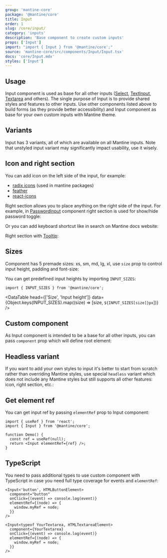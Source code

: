 ```yaml
---
group: 'mantine-core'
package: '@mantine/core'
title: Input
order: 1
slug: /core/input/
category: 'inputs'
description: 'Base component to create custom inputs'
props: ['Input']
import: "import { Input } from '@mantine/core';"
source: 'mantine-core/src/components/Input/Input.tsx'
docs: 'core/Input.mdx'
styles: ['Input']
---
```



## Usage

Input component is used as base for all other inputs ([Select](/core/select/), [TextInput](/core/text-input/), [Textarea](/core/textarea/) and others).
The single purpose of Input is to provide shared styles and features to other inputs.
Use other components listed above to build forms (as they provide better accessibility)
and Input component as base for your own custom inputs with Mantine theme.

<Demo data={InputDemos.configurator} />

## Variants

Input has 3 variants, all of which are available on all Mantine inputs.
Note that unstyled input variant may significantly impact usability, use it wisely.

<Demo data={InputDemos.variants} />

## Icon and right section

You can add icon on the left side of the input, for example:

- [radix icons](https://icons.modulz.app/) (used in mantine packages)
- [feather](https://feathericons.com/)
- [react-icons](https://react-icons.github.io/react-icons)

<Demo data={InputDemos.icon} />

Right section allows you to place anything on the right side of the input. For example, in [PasswordInput](/core/password-input/)
component right section is used for show/hide password toggle:

<Demo data={ActionIconDemos.usage} />

Or you can add keyboard shortcut like in search on Mantine docs website:

<Demo data={KbdDemos.input} />

Right section with [Tooltip](/core/tooltip/):

<Demo data={InputDemos.tooltip} />

## Sizes

Component has 5 premade sizes: xs, sm, md, lg, xl, use `size` prop to control input height, padding and font-size:

<Demo data={InputDemos.sizes} />

You can get predefined input heights by importing `INPUT_SIZES`:

```tsx
import { INPUT_SIZES } from '@mantine/core';
```

<DataTable
  head={['Size', 'Input height']}
  data={Object.keys(INPUT_SIZES).map((size) => [size, `${INPUT_SIZES[size]}px`])}
/>

## Custom component

As Input component is intended to be a base for all other inputs,
you can pass `component` prop which will define root element:

<Demo data={InputDemos.component} />

## Headless variant

If you want to add your own styles to input it's better to start from scratch rather than overriding Mantine styles,
use special `headless` variant which does not include any Mantine styles but still supports all other features: icon, right section, etc.:

<Demo data={InputDemos.headless} />

## Get element ref

You can get input ref by passing `elementRef` prop to Input component:

```tsx
import { useRef } from 'react';
import { Input } from '@mantine/core';

function Demo() {
  const ref = useRef(null);
  return <Input elementRef={ref} />;
}
```

## TypeScript

You need to pass additional types to use custom component with TypeScript
in case you need full type coverage for events and `elementRef`:

```tsx
<Input<'button', HTMLButtonElement>
  component="button"
  onClick={(event) => console.log(event)}
  elementRef={(node) => {
    window.myRef = node;
  }}
/>

<Input<typeof YourTextarea, HTMLTextareaElement>
  component={YourTextarea}
  onClick={(event) => console.log(event)}
  elementRef={(node) => {
    window.myRef = node;
  }}
/>
```
